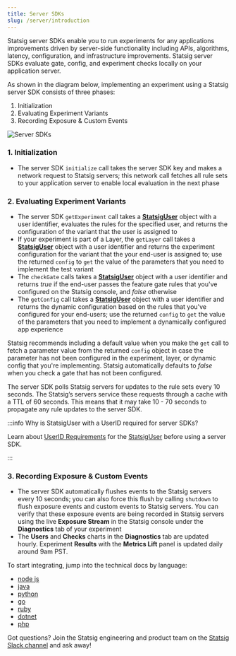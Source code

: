 ```yaml
---
title: Server SDKs
slug: /server/introduction
---
```


Statsig server SDKs enable you to run experiments for any applications improvements driven by server-side functionality including APIs, algorithms, latency, configuration, and infrastructure improvements. Statsig server SDKs evaluate gate, config, and experiment checks locally on your application server.
  
As shown in the diagram below, implementing an experiment using a Statsig server SDK consists of three phases:
1. Initialization
2. Evaluating Experiment Variants
3. Recording Exposure & Custom Events

![Server SDKs](https://user-images.githubusercontent.com/74584483/156812577-bf9af089-eec0-495e-a392-1c4cfe8a2367.png)

### 1. Initialization
-	The server SDK `initialize` call takes the server SDK key and makes a network request to Statsig servers; this network call fetches all rule sets to your application server to enable local evaluation in the next phase

### 2. Evaluating Experiment Variants
-	The server SDK `getExperiment` call takes a [**StatsigUser**](/server/concepts/user) object with a user identifier, evaluates the rules for the specified user, and returns the configuration of the variant that the user is assigned to
-	 If your experiment is part of a Layer, the `getLayer` call takes a [**StatsigUser**](/server/concepts/user) object with a user identifier and returns the experiment configuration for the variant that the your end-user is assigned to;  use the returned `config` to `get` the value of the parameters that you need to implement the test variant
 - The `checkGate` calls takes a [**StatsigUser**](/server/concepts/user) object with a user identifier and returns _true_ if the end-user passes the feature gate rules that you've configured on the Statsig console, and _false_ otherwise 
 - The `getConfig` call takes a [**StatsigUser**](/sever/concepts/user) object with a user identifier and returns the dynamic configuration based on the rules that you've configured for your end-users; use the returned `config` to `get` the value of the parameters that you need to implement a dynamically configured app experience

Statsig recommends including a default value when you make the `get` call to fetch a parameter value from the returned `config` object in case the parameter has not been configured in the experiment, layer, or dynamic config that you're implementing. Statsig automatically defaults to _false_ when you check a gate that has not been configured.   

The server SDK polls Statsig servers for updates to the rule sets every 10 seconds. The Statsig’s servers service these requests through a cache with a TTL of 60 seconds. This means that it may take 10 - 70 seconds to propagate any rule updates to the server SDK. 

:::info Why is StatsigUser with a UserID required for server SDKs?

Learn about [UserID Requirements](/messages/serverRequiredUserID) for the [StatsigUser](/server/concepts/user) before using a server SDK. 

:::

### 3. Recording Exposure & Custom Events

 - The server SDK automatically flushes events to the Statsig servers every 10 seconds; you can also force this flush by calling `shutdown` to flush exposure events and custom events to Statsig servers. You can verify that these exposure events are being recorded in Statsig servers using the live **Exposure Stream** in the Statsig console under the **Diagnostics** tab of your experiment
-	The **Users** and **Checks** charts in the **Diagnostics** tab are updated hourly. Experiment **Results** with the **Metrics Lift** panel is updated daily around 9am PST.

To start integrating, jump into the technical docs by language:

- [node js](nodejsServerSDK)
- [java](javaSdk)
- [python](pythonSDK)
- [go](golangSDK)
- [ruby](rubySDK)
- [dotnet](dotnetSDK)
- [php](phpSDK)

Got questions? Join the Statsig engineering and product team on the [Statsig Slack channel](https://statsig.com/slack) and ask away!
